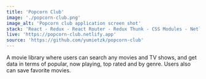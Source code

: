 ```yaml
---
title: 'Popcorn Club'
image: './popcorn-club.png'
image_alt: 'Popcorn club application screen shot'
stack: 'React - Redux - React Router - Redux Thunk - CSS Modules - Netlify'
live: 'https://popcorn-club.netlify.app'
source: 'https://github.com/yumietzk/popcorn-club'
---
```


A movie library where users can search any movies and TV shows, and get data in terms of popular, now playing, top rated and by genre. Users also can save favorite movies.
